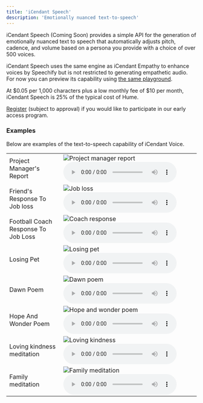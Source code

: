 ```yaml
---
title: 'iCendant Speech'
description: 'Emotionally nuanced text-to-speech'
---
```


iCendant Speech (Coming Soon) provides a simple API for the generation of emotionally nuanced text to speech that automatically adjusts pitch, cadence, and volume based on a persona you provide with a choice of over 500 voices.

iCendant Speech uses the same engine as iCendant Empathy to enhance voices by Speechify but is not restricted to generating empathetic audio. For now you can preview its capability using [the same playground](https://icendant.com/empathy).

At &dollar;0.05 per 1,000 characters plus a low monthly fee of &dollar;10 per month, iCendant Speech is 25% of the typical cost of Hume.

[Register](https://g6zarn.logto.app/register) (subject to approval) if you would like to participate in our early access program.

### Examples

Below are examples of the text-to-speech capability of iCendant Voice.

<table>
<tr>
<td>Project Manager's Report</td>
<td>
<img class="icendant-example" src="./assets/images/project-manager-report.jpeg" alt="Project manager report" />
<audio controls><source src="./assets/audio/project-manager-report.mp3" type="audio/mpeg" />Your browser does not support the audio element.</audio>
</td>
</tr>
<tr>
<td>Friend's Response To Job loss</td>
<td>
<img class="icendant-example" src="./assets/images/job-loss.jpeg" alt="Job loss" />
<audio controls><source src="./assets/audio/job-loss.mp3" type="audio/mpeg" />Your browser does not support the audio element.</audio>
</td>
</tr>
<tr>
<td>Football Coach Response To Job Loss</td>
<td>
<img class="icendant-example" src="./assets/images/job-loss-coach-response.png" alt="Coach response" />
<audio controls><source src="./assets/audio/job-loss-coach-response.mp3" type="audio/mpeg" />Your browser does not support the audio element.</audio>
</td>
</tr>
<tr>
<td>Losing Pet</td>
<td>
<img class="icendant-example" src="./assets/images/losing-pet.png" alt="Losing pet" />
<audio controls><source src="./assets/audio/losing-pet.mp3" type="audio/mpeg" />Your browser does not support the audio element.</audio>
</td>
</tr>
<tr>
<td>Dawn Poem</td>
<td>
<img class="icendant-example" src="./assets/images/dawn-poem.png" alt="Dawn poem" />
<audio controls><source src="./assets/audio/dawn-poem.mp3" type="audio/mpeg" />Your browser does not support the audio element.</audio>
</td>
</tr>
<tr>
<td>Hope And Wonder Poem</td>
<td>
<img class="icendant-example" src="./assets/images/poem.jpeg" alt="Hope and wonder poem" />
<audio controls><source src="./assets/audio/poem.mp3" type="audio/mpeg" />Your browser does not support the audio element.</audio>
</td>
</tr>
<tr>
<td>Loving kindness meditation</td>
<td>
<img class="icendant-example" src="./assets/images/loving-kindness.jpeg" alt="Loving kindness" />
<audio controls><source src="./assets/audio/loving-kindness-meditation.mp3" type="audio/mpeg" />Your browser does not support the audio element.</audio>
</td>
</tr>
<tr>
<td>Family meditation</td>
<td>
<img class="icendant-example" src="./assets/images/family-meditation.jpeg" alt="Family meditation" />
<audio controls><source src="./assets/audio/family-meditation-enhanced.mp3" type="audio/mpeg" />Your browser does not support the audio element.</audio>
</td>
</tr>
</table>